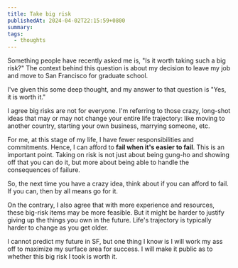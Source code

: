 ```yaml
---
title: Take big risk
publishedAt: 2024-04-02T22:15:59+0800
summary: 
tags:
  - thoughts
---
```


Something people have recently asked me is, "Is it worth taking such a big risk?" The context behind this question is about my decision to leave my job and move to San Francisco for graduate school.

I've given this some deep thought, and my answer to that question is "Yes, it is worth it."

I agree big risks are not for everyone. I'm referring to those crazy, long-shot ideas that may or may not change your entire life trajectory: like moving to another country, starting your own business, marrying someone, etc.

For me, at this stage of my life, I have fewer responsibilities and commitments. Hence, I can afford to **fail when it's easier to fail**. This is an important point. Taking on risk is not just about being gung-ho and showing off that you can do it, but more about being able to handle the consequences of failure.

So, the next time you have a crazy idea, think about if you can afford to fail. If you can, then by all means go for it.

On the contrary, I also agree that with more experience and resources, these big-risk items may be more feasible. But it might be harder to justify giving up the things you own in the future. Life's trajectory is typically harder to change as you get older.

I cannot predict my future in SF, but one thing I know is I will work my ass off to maximize my surface area for success. I will make it public as to whether this big risk I took is worth it.
